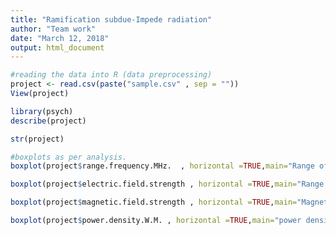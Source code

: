 ```yaml
---
title: "Ramification subdue-Impede radiation"
author: "Team work"
date: "March 12, 2018"
output: html_document
---
```


```r
#reading the data into R (data preprocessing)
project <- read.csv(paste("sample.csv" , sep = ""))
View(project)
```

```r
library(psych)
describe(project)
```

```r
str(project)
```

```r
#boxplots as per analysis.
boxplot(project$range.frequency.MHz.  , horizontal =TRUE,main="Range of the electric feild strength in Karimnagar",col = "lightblue" )
```

```r
boxplot(project$electric.field.strength , horizontal =TRUE,main="Range of electric field strength in Karimnagar",col = "lightblue" )
```

```r
boxplot(project$magnetic.field.strength , horizontal =TRUE,main="Magnetic field Range in Karimnagar",col = "lightblue" )
```

```r
boxplot(project$power.density.W.M. , horizontal =TRUE,main="power density Range in Karimnagar",col = "lightblue" )
```


